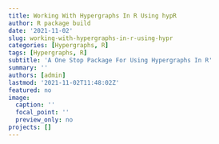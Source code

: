 ```yaml
---
title: Working With Hypergraphs In R Using hypR
author: R package build
date: '2021-11-02'
slug: working-with-hypergraphs-in-r-using-hypr
categories: [Hypergraphs, R]
tags: [Hypergraphs, R]
subtitle: 'A One Stop Package For Using Hypergraphs In R'
summary: ''
authors: [admin]
lastmod: '2021-11-02T11:48:02Z'
featured: no
image:
  caption: ''
  focal_point: ''
  preview_only: no
projects: []
---
```



